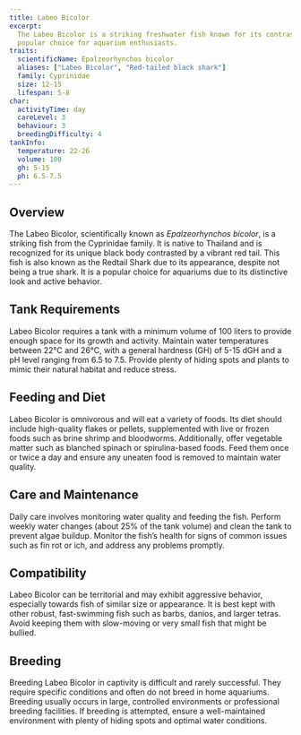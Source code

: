 ```yaml
---
title: Labeo Bicolor
excerpt:
  The Labeo Bicolor is a striking freshwater fish known for its contrasting black and red coloration, making it a
  popular choice for aquarium enthusiasts.
traits:
  scientificName: Epalzeorhynchos bicolor
  aliases: ["Labeo Bicolor", "Red-tailed black shark"]
  family: Cyprinidae
  size: 12-15
  lifespan: 5-8
char:
  activityTime: day
  careLevel: 3
  behaviour: 3
  breedingDifficulty: 4
tankInfo:
  temperature: 22-26
  volume: 100
  gh: 5-15
  ph: 6.5-7.5
---
```


## Overview

The Labeo Bicolor, scientifically known as _Epalzeorhynchos bicolor_, is a striking fish from the Cyprinidae family. It
is native to Thailand and is recognized for its unique black body contrasted by a vibrant red tail. This fish is also
known as the Redtail Shark due to its appearance, despite not being a true shark. It is a popular choice for aquariums
due to its distinctive look and active behavior.

## Tank Requirements

Labeo Bicolor requires a tank with a minimum volume of 100 liters to provide enough space for its growth and activity.
Maintain water temperatures between 22°C and 26°C, with a general hardness (GH) of 5-15 dGH and a pH level ranging from
6.5 to 7.5. Provide plenty of hiding spots and plants to mimic their natural habitat and reduce stress.

## Feeding and Diet

Labeo Bicolor is omnivorous and will eat a variety of foods. Its diet should include high-quality flakes or pellets,
supplemented with live or frozen foods such as brine shrimp and bloodworms. Additionally, offer vegetable matter such as
blanched spinach or spirulina-based foods. Feed them once or twice a day and ensure any uneaten food is removed to
maintain water quality.

## Care and Maintenance

Daily care involves monitoring water quality and feeding the fish. Perform weekly water changes (about 25% of the tank
volume) and clean the tank to prevent algae buildup. Monitor the fish’s health for signs of common issues such as fin
rot or ich, and address any problems promptly.

## Compatibility

Labeo Bicolor can be territorial and may exhibit aggressive behavior, especially towards fish of similar size or
appearance. It is best kept with other robust, fast-swimming fish such as barbs, danios, and larger tetras. Avoid
keeping them with slow-moving or very small fish that might be bullied.

## Breeding

Breeding Labeo Bicolor in captivity is difficult and rarely successful. They require specific conditions and often do
not breed in home aquariums. Breeding usually occurs in large, controlled environments or professional breeding
facilities. If breeding is attempted, ensure a well-maintained environment with plenty of hiding spots and optimal water
conditions.

